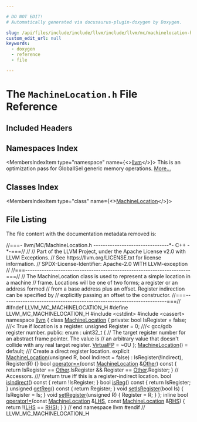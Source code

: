 ```yaml
---

# DO NOT EDIT!
# Automatically generated via docusaurus-plugin-doxygen by Doxygen.

slug: /api/files/include/include/llvm/include/llvm/mc/machinelocation-h
custom_edit_url: null
keywords:
  - doxygen
  - reference
  - file

---
```





# The `MachineLocation.h` File Reference

<DoxygenPage pluginConfig={pluginConfig}>



## Included Headers

<IncludesList>
<IncludesListItem
  filePath="cstdint"
  permalink=""
  isLocal="false" />
<IncludesListItem
  filePath="cassert"
  permalink=""
  isLocal="false" />
</IncludesList>

## Namespaces Index

<MembersIndex>

<MembersIndexItem
  type="namespace"
  name={<><a href="/docs/api/namespaces/llvm">llvm</a></>}>
This is an optimization pass for GlobalISel generic memory operations. <a href="/docs/api/namespaces/llvm/#details">More...</a>
</MembersIndexItem>

</MembersIndex>

## Classes Index

<MembersIndex>

<MembersIndexItem
  type="class"
  name={<><a href="/docs/api/classes/llvm/machinelocation">MachineLocation</a></>}>
</MembersIndexItem>

</MembersIndex>


## File Listing

The file content with the documentation metadata removed is:

<ProgramListing>

<Link id="l00001" /><CodeLine lineNumber="1"><Highlight kind="comment">//===- llvm/MC/MachineLocation.h --------------------------------&#42;- C++ -&#42;-===//</Highlight><Highlight kind="normal"></Highlight></CodeLine>
<Link id="l00002" /><CodeLine lineNumber="2"><Highlight kind="normal"></Highlight><Highlight kind="comment">//</Highlight><Highlight kind="normal"></Highlight></CodeLine>
<Link id="l00003" /><CodeLine lineNumber="3"><Highlight kind="normal"></Highlight><Highlight kind="comment">// Part of the LLVM Project, under the Apache License v2.0 with LLVM Exceptions.</Highlight><Highlight kind="normal"></Highlight></CodeLine>
<Link id="l00004" /><CodeLine lineNumber="4"><Highlight kind="normal"></Highlight><Highlight kind="comment">// See https://llvm.org/LICENSE.txt for license information.</Highlight><Highlight kind="normal"></Highlight></CodeLine>
<Link id="l00005" /><CodeLine lineNumber="5"><Highlight kind="normal"></Highlight><Highlight kind="comment">// SPDX-License-Identifier: Apache-2.0 WITH LLVM-exception</Highlight><Highlight kind="normal"></Highlight></CodeLine>
<Link id="l00006" /><CodeLine lineNumber="6"><Highlight kind="normal"></Highlight><Highlight kind="comment">//</Highlight><Highlight kind="normal"></Highlight></CodeLine>
<Link id="l00007" /><CodeLine lineNumber="7"><Highlight kind="normal"></Highlight><Highlight kind="comment">//===----------------------------------------------------------------------===//</Highlight><Highlight kind="normal"></Highlight></CodeLine>
<Link id="l00008" /><CodeLine lineNumber="8"><Highlight kind="normal"></Highlight><Highlight kind="comment">// The MachineLocation class is used to represent a simple location in a machine</Highlight><Highlight kind="normal"></Highlight></CodeLine>
<Link id="l00009" /><CodeLine lineNumber="9"><Highlight kind="normal"></Highlight><Highlight kind="comment">// frame.  Locations will be one of two forms; a register or an address formed</Highlight><Highlight kind="normal"></Highlight></CodeLine>
<Link id="l00010" /><CodeLine lineNumber="10"><Highlight kind="normal"></Highlight><Highlight kind="comment">// from a base address plus an offset.  Register indirection can be specified by</Highlight><Highlight kind="normal"></Highlight></CodeLine>
<Link id="l00011" /><CodeLine lineNumber="11"><Highlight kind="normal"></Highlight><Highlight kind="comment">// explicitly passing an offset to the constructor.</Highlight><Highlight kind="normal"></Highlight></CodeLine>
<Link id="l00012" /><CodeLine lineNumber="12"><Highlight kind="normal"></Highlight><Highlight kind="comment">//===----------------------------------------------------------------------===//</Highlight><Highlight kind="normal"></Highlight></CodeLine>
<Link id="l00013" /><CodeLine lineNumber="13"><Highlight kind="normal"></Highlight></CodeLine>
<Link id="l00014" /><CodeLine lineNumber="14"><Highlight kind="normal"></Highlight><Highlight kind="preprocessor">#ifndef LLVM&#95;MC&#95;MACHINELOCATION&#95;H</Highlight><Highlight kind="normal"></Highlight></CodeLine>
<Link id="l00015" /><CodeLine lineNumber="15"><Highlight kind="normal"></Highlight><Highlight kind="preprocessor">#define LLVM&#95;MC&#95;MACHINELOCATION&#95;H</Highlight><Highlight kind="normal"></Highlight></CodeLine>
<Link id="l00016" /><CodeLine lineNumber="16"><Highlight kind="normal"></Highlight></CodeLine>
<Link id="l00017" /><CodeLine lineNumber="17"><Highlight kind="normal"></Highlight><Highlight kind="preprocessor">#include &lt;cstdint&gt;</Highlight><Highlight kind="normal"></Highlight></CodeLine>
<Link id="l00018" /><CodeLine lineNumber="18"><Highlight kind="normal"></Highlight><Highlight kind="preprocessor">#include &lt;cassert&gt;</Highlight><Highlight kind="normal"></Highlight></CodeLine>
<Link id="l00019" /><CodeLine lineNumber="19"><Highlight kind="normal"></Highlight></CodeLine>
<Link id="l00020" /><CodeLine lineNumber="20"><Highlight kind="normal"></Highlight><Highlight kind="keyword">namespace </Highlight><Highlight kind="normal"><a href="/docs/api/namespaces/llvm">llvm</a> &#123;</Highlight></CodeLine>
<Link id="l00021" /><CodeLine lineNumber="21"><Highlight kind="normal"></Highlight></CodeLine>
<Link id="l00022" /><CodeLine lineNumber="22" lineLink="/docs/api/classes/llvm/machinelocation"><Highlight kind="normal"></Highlight><Highlight kind="keyword">class </Highlight><Highlight kind="normal"><a href="/docs/api/classes/llvm/machinelocation/#a568da704c9f6dbba32640c67ae4bca59">MachineLocation</a> &#123;</Highlight></CodeLine>
<Link id="l00023" /><CodeLine lineNumber="23"><Highlight kind="normal"></Highlight><Highlight kind="keyword">private</Highlight><Highlight kind="normal">:</Highlight></CodeLine>
<Link id="l00024" /><CodeLine lineNumber="24"><Highlight kind="normal">  </Highlight><Highlight kind="keywordtype">bool</Highlight><Highlight kind="normal"> IsRegister = </Highlight><Highlight kind="keyword">false</Highlight><Highlight kind="normal">;              </Highlight><Highlight kind="comment">///&lt; True if location is a register.</Highlight><Highlight kind="normal"></Highlight></CodeLine>
<Link id="l00025" /><CodeLine lineNumber="25"><Highlight kind="normal">  </Highlight><Highlight kind="keywordtype">unsigned</Highlight><Highlight kind="normal"> Register = 0;                </Highlight><Highlight kind="comment">///&lt; gcc/gdb register number.</Highlight><Highlight kind="normal"></Highlight></CodeLine>
<Link id="l00026" /><CodeLine lineNumber="26"><Highlight kind="normal"></Highlight></CodeLine>
<Link id="l00027" /><CodeLine lineNumber="27"><Highlight kind="normal"></Highlight><Highlight kind="keyword">public</Highlight><Highlight kind="normal">:</Highlight></CodeLine>
<Link id="l00028" /><CodeLine lineNumber="28"><Highlight kind="normal">  enum : uint32&#95;t &#123;</Highlight></CodeLine>
<Link id="l00029" /><CodeLine lineNumber="29"><Highlight kind="normal">    </Highlight><Highlight kind="comment">// The target register number for an abstract frame pointer. The value is</Highlight><Highlight kind="normal"></Highlight></CodeLine>
<Link id="l00030" /><CodeLine lineNumber="30"><Highlight kind="normal">    </Highlight><Highlight kind="comment">// an arbitrary value that doesn&#39;t collide with any real target register.</Highlight><Highlight kind="normal"></Highlight></CodeLine>
<Link id="l00031" /><CodeLine lineNumber="31" lineLink="/docs/api/classes/llvm/machinelocation/#abd5c6b25977dde8bb85a4649e6324102abeeab12d7846e9363d6b2729b9e90cb2"><Highlight kind="normal">    <a href="/docs/api/classes/llvm/machinelocation/#abd5c6b25977dde8bb85a4649e6324102abeeab12d7846e9363d6b2729b9e90cb2">VirtualFP</a> = ~0U</Highlight></CodeLine>
<Link id="l00032" /><CodeLine lineNumber="32"><Highlight kind="normal">  &#125;;</Highlight></CodeLine>
<Link id="l00033" /><CodeLine lineNumber="33"><Highlight kind="normal"></Highlight></CodeLine>
<Link id="l00034" /><CodeLine lineNumber="34" lineLink="/docs/api/classes/llvm/machinelocation/#a568da704c9f6dbba32640c67ae4bca59"><Highlight kind="normal">  <a href="/docs/api/classes/llvm/machinelocation/#a568da704c9f6dbba32640c67ae4bca59">MachineLocation</a>() = </Highlight><Highlight kind="keywordflow">default</Highlight><Highlight kind="normal">;</Highlight><Highlight kind="comment"></Highlight></CodeLine>
<Link id="l00035" /><CodeLine lineNumber="35"><Highlight kind="comment">  /// Create a direct register location.</Highlight><Highlight kind="normal"></Highlight></CodeLine>
<Link id="l00036" /><CodeLine lineNumber="36" lineLink="/docs/api/classes/llvm/machinelocation/#ad477e20cffd712f6de7c26ae3cbc97df"><Highlight kind="normal">  </Highlight><Highlight kind="keyword">explicit</Highlight><Highlight kind="normal"> <a href="/docs/api/classes/llvm/machinelocation/#ad477e20cffd712f6de7c26ae3cbc97df">MachineLocation</a>(</Highlight><Highlight kind="keywordtype">unsigned</Highlight><Highlight kind="normal"> R, </Highlight><Highlight kind="keywordtype">bool</Highlight><Highlight kind="normal"> Indirect = </Highlight><Highlight kind="keyword">false</Highlight><Highlight kind="normal">)</Highlight></CodeLine>
<Link id="l00037" /><CodeLine lineNumber="37"><Highlight kind="normal">      : IsRegister(!Indirect), Register(R) &#123;&#125;</Highlight></CodeLine>
<Link id="l00038" /><CodeLine lineNumber="38"><Highlight kind="normal"></Highlight></CodeLine>
<Link id="l00039" /><CodeLine lineNumber="39" lineLink="/docs/api/classes/llvm/machinelocation/#ad097d8ecadefcbfcf7b9ccfb85ae3686"><Highlight kind="normal">  </Highlight><Highlight kind="keywordtype">bool</Highlight><Highlight kind="normal"> <a href="/docs/api/classes/llvm/machinelocation/#ad097d8ecadefcbfcf7b9ccfb85ae3686">operator==</a>(</Highlight><Highlight kind="keyword">const</Highlight><Highlight kind="normal"> <a href="/docs/api/classes/llvm/machinelocation/#a568da704c9f6dbba32640c67ae4bca59">MachineLocation</a> &amp;<a href="/docs/api/namespaces/llvm/#a9eb4f5b98b70ee4fab9614ed58282c1fa6311ae17c1ee52b36e68aaf4ad066387">Other</a>)</Highlight><Highlight kind="keyword"> const </Highlight><Highlight kind="normal">&#123;</Highlight></CodeLine>
<Link id="l00040" /><CodeLine lineNumber="40"><Highlight kind="normal">    </Highlight><Highlight kind="keywordflow">return</Highlight><Highlight kind="normal"> IsRegister == <a href="/docs/api/namespaces/llvm/#a9eb4f5b98b70ee4fab9614ed58282c1fa6311ae17c1ee52b36e68aaf4ad066387">Other</a>.IsRegister &amp;&amp; Register == <a href="/docs/api/namespaces/llvm/#a9eb4f5b98b70ee4fab9614ed58282c1fa6311ae17c1ee52b36e68aaf4ad066387">Other</a>.Register;</Highlight></CodeLine>
<Link id="l00041" /><CodeLine lineNumber="41"><Highlight kind="normal">  &#125;</Highlight></CodeLine>
<Link id="l00042" /><CodeLine lineNumber="42"><Highlight kind="normal"></Highlight></CodeLine>
<Link id="l00043" /><CodeLine lineNumber="43"><Highlight kind="normal">  </Highlight><Highlight kind="comment">// Accessors.</Highlight><Highlight kind="comment"></Highlight></CodeLine>
<Link id="l00044" /><CodeLine lineNumber="44"><Highlight kind="comment">  /// \\return true iff this is a register-indirect location.</Highlight><Highlight kind="normal"></Highlight></CodeLine>
<Link id="l00045" /><CodeLine lineNumber="45" lineLink="/docs/api/classes/llvm/machinelocation/#a112a1f1968154f36d41db099562583a2"><Highlight kind="normal">  </Highlight><Highlight kind="keywordtype">bool</Highlight><Highlight kind="normal"> <a href="/docs/api/classes/llvm/machinelocation/#a112a1f1968154f36d41db099562583a2">isIndirect</a>()</Highlight><Highlight kind="keyword">      const </Highlight><Highlight kind="normal">&#123; </Highlight><Highlight kind="keywordflow">return</Highlight><Highlight kind="normal"> !IsRegister; &#125;</Highlight></CodeLine>
<Link id="l00046" /><CodeLine lineNumber="46" lineLink="/docs/api/classes/llvm/machinelocation/#a32462e81688d3f6b359462637d7da890"><Highlight kind="normal">  </Highlight><Highlight kind="keywordtype">bool</Highlight><Highlight kind="normal"> <a href="/docs/api/classes/llvm/machinelocation/#a32462e81688d3f6b359462637d7da890">isReg</a>()</Highlight><Highlight kind="keyword">           const </Highlight><Highlight kind="normal">&#123; </Highlight><Highlight kind="keywordflow">return</Highlight><Highlight kind="normal"> IsRegister; &#125;</Highlight></CodeLine>
<Link id="l00047" /><CodeLine lineNumber="47" lineLink="/docs/api/classes/llvm/machinelocation/#a0690914453d301d2fac3a72bfbb1cd57"><Highlight kind="normal">  </Highlight><Highlight kind="keywordtype">unsigned</Highlight><Highlight kind="normal"> <a href="/docs/api/classes/llvm/machinelocation/#a0690914453d301d2fac3a72bfbb1cd57">getReg</a>()</Highlight><Highlight kind="keyword">      const </Highlight><Highlight kind="normal">&#123; </Highlight><Highlight kind="keywordflow">return</Highlight><Highlight kind="normal"> Register; &#125;</Highlight></CodeLine>
<Link id="l00048" /><CodeLine lineNumber="48" lineLink="/docs/api/classes/llvm/machinelocation/#ae8517ae0849b8fceb8d22f2bce2004ce"><Highlight kind="normal">  </Highlight><Highlight kind="keywordtype">void</Highlight><Highlight kind="normal"> <a href="/docs/api/classes/llvm/machinelocation/#ae8517ae0849b8fceb8d22f2bce2004ce">setIsRegister</a>(</Highlight><Highlight kind="keywordtype">bool</Highlight><Highlight kind="normal"> Is)  &#123; IsRegister = Is; &#125;</Highlight></CodeLine>
<Link id="l00049" /><CodeLine lineNumber="49" lineLink="/docs/api/classes/llvm/machinelocation/#a9844f80c4b267dfbac39cbfbaa5bd789"><Highlight kind="normal">  </Highlight><Highlight kind="keywordtype">void</Highlight><Highlight kind="normal"> <a href="/docs/api/classes/llvm/machinelocation/#a9844f80c4b267dfbac39cbfbaa5bd789">setRegister</a>(</Highlight><Highlight kind="keywordtype">unsigned</Highlight><Highlight kind="normal"> R) &#123; Register = R; &#125;</Highlight></CodeLine>
<Link id="l00050" /><CodeLine lineNumber="50"><Highlight kind="normal">&#125;;</Highlight></CodeLine>
<Link id="l00051" /><CodeLine lineNumber="51"><Highlight kind="normal"></Highlight></CodeLine>
<Link id="l00052" /><CodeLine lineNumber="52" lineLink="/docs/api/namespaces/llvm/#a1cd4e89b1d7d41c93e78613d03204819"><Highlight kind="normal"></Highlight><Highlight kind="keyword">inline</Highlight><Highlight kind="normal"> </Highlight><Highlight kind="keywordtype">bool</Highlight><Highlight kind="normal"> <a href="/docs/api/namespaces/llvm/#a2f883c895f4d244f4ed56ed8a8c160c1">operator!=</a>(</Highlight><Highlight kind="keyword">const</Highlight><Highlight kind="normal"> <a href="/docs/api/classes/llvm/machinelocation">MachineLocation</a> &amp;<a href="/docs/api/files/lib/lib/target/lib/target/x86/x86partialreduction-cpp/#a9e1483f7215664a2315c53c3558d9a8d">LHS</a>, </Highlight><Highlight kind="keyword">const</Highlight><Highlight kind="normal"> <a href="/docs/api/classes/llvm/machinelocation">MachineLocation</a> &amp;<a href="/docs/api/files/lib/lib/target/lib/target/x86/x86partialreduction-cpp/#a87b8bfbbe9d8f7146d7f20a5fb42efd0">RHS</a>) &#123;</Highlight></CodeLine>
<Link id="l00053" /><CodeLine lineNumber="53"><Highlight kind="normal">  </Highlight><Highlight kind="keywordflow">return</Highlight><Highlight kind="normal"> !(<a href="/docs/api/files/lib/lib/target/lib/target/x86/x86partialreduction-cpp/#a9e1483f7215664a2315c53c3558d9a8d">LHS</a> == <a href="/docs/api/files/lib/lib/target/lib/target/x86/x86partialreduction-cpp/#a87b8bfbbe9d8f7146d7f20a5fb42efd0">RHS</a>);</Highlight></CodeLine>
<Link id="l00054" /><CodeLine lineNumber="54"><Highlight kind="normal">&#125;</Highlight></CodeLine>
<Link id="l00055" /><CodeLine lineNumber="55"><Highlight kind="normal"></Highlight></CodeLine>
<Link id="l00056" /><CodeLine lineNumber="56"><Highlight kind="normal">&#125; </Highlight><Highlight kind="comment">// end namespace llvm</Highlight><Highlight kind="normal"></Highlight></CodeLine>
<Link id="l00057" /><CodeLine lineNumber="57"><Highlight kind="normal"></Highlight></CodeLine>
<Link id="l00058" /><CodeLine lineNumber="58"><Highlight kind="normal"></Highlight><Highlight kind="preprocessor">#endif </Highlight><Highlight kind="comment">// LLVM&#95;MC&#95;MACHINELOCATION&#95;H</Highlight><Highlight kind="normal"></Highlight></CodeLine>

</ProgramListing>

</DoxygenPage>

